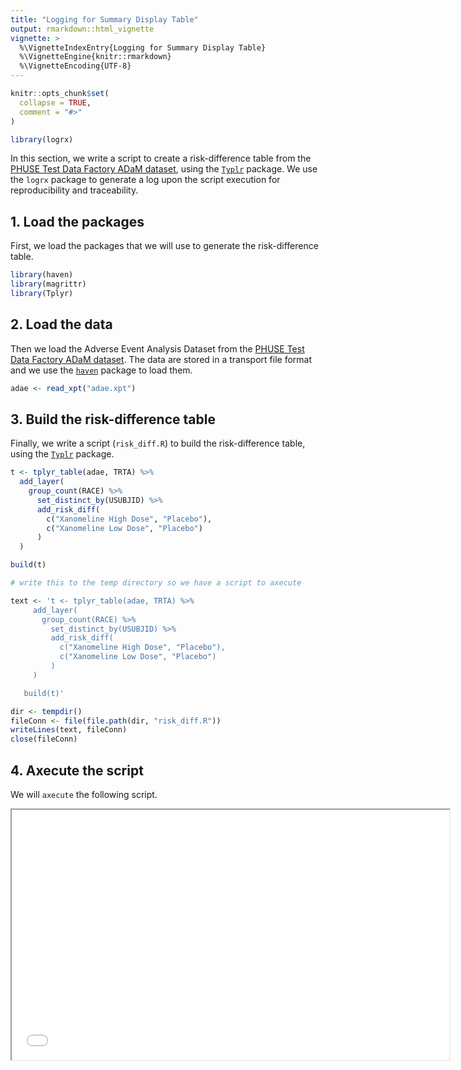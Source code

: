 ```yaml
---
title: "Logging for Summary Display Table"
output: rmarkdown::html_vignette
vignette: >
  %\VignetteIndexEntry{Logging for Summary Display Table}
  %\VignetteEngine{knitr::rmarkdown}
  %\VignetteEncoding{UTF-8}
---
```


```r
knitr::opts_chunk$set(
  collapse = TRUE,
  comment = "#>"
)

library(logrx)
```

In this section, we write a script to create a risk-difference table from the 
[PHUSE Test Data Factory ADaM dataset](https://github.com/phuse-org/TestDataFactory), 
using the [`Typlr`](https://atorus-research.github.io/Tplyr/) package. We use 
the `logrx` package to generate a log upon the script execution for 
reproducibility and traceability.

## 1. Load the packages
First, we load the packages that we will use to generate the risk-difference 
table.
```r
library(haven)
library(magrittr)
library(Tplyr)
```

## 2. Load the data
Then we load the Adverse Event Analysis Dataset from the 
[PHUSE Test Data Factory ADaM dataset](https://github.com/phuse-org/TestDataFactory). 
The data are stored in a transport file format and we use the 
[`haven`](https://haven.tidyverse.org) package to load them.
```r
adae <- read_xpt("adae.xpt")
```

## 3. Build the risk-difference table
Finally, we write a script (`risk_diff.R`) to build the risk-difference table, 
using the [`Typlr`](https://atorus-research.github.io/Tplyr/) package.
```r
t <- tplyr_table(adae, TRTA) %>%
  add_layer(
    group_count(RACE) %>%
      set_distinct_by(USUBJID) %>%
      add_risk_diff(
        c("Xanomeline High Dose", "Placebo"),
        c("Xanomeline Low Dose", "Placebo")
      )
  )

build(t)
```

```r
# write this to the temp directory so we have a script to axecute

text <- 't <- tplyr_table(adae, TRTA) %>%
     add_layer(
       group_count(RACE) %>%
         set_distinct_by(USUBJID) %>%
         add_risk_diff(
           c("Xanomeline High Dose", "Placebo"),
           c("Xanomeline Low Dose", "Placebo")
         )
     )

   build(t)'

dir <- tempdir()
fileConn <- file(file.path(dir, "risk_diff.R"))
writeLines(text, fileConn)
close(fileConn)
```

## 4. Axecute the script

We will `axecute` the following script.

<iframe width="700" height="400" src='risk_diff_script.html'/>

```r
axecute(file.path(dir, "risk_diff.R"))
```

Below is the log. Pay special attention to the Warnings and Result sections.

<iframe width="700" height="400" src='risk_diff_log.html'/>

```r
unlink(dir, recursive = TRUE)
```

